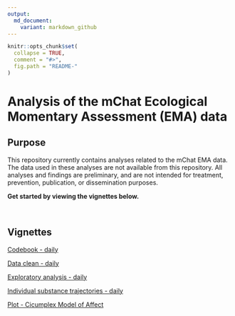 ```yaml
---
output:
  md_document:
    variant: markdown_github
---
```


<!-- README.md is generated from README.Rmd. Please edit that file -->

```r
knitr::opts_chunk$set(
  collapse = TRUE,
  comment = "#>",
  fig.path = "README-"
)
```

# Analysis of the mChat Ecological Momentary Assessment (EMA) data

## Purpose

This repository currently contains analyses related to the mChat EMA data. The data used in these analyses are not available from this repository. All analyses and findings are preliminary, and are not intended for treatment, prevention, publication, or dissemination purposes.

**Get started by viewing the vignettes below.**   

&nbsp;

## Vignettes

[Codebook - daily](https://rawgit.com/mbcann01/mChatEMA/master/vignettes/codebook_daily.html)

[Data clean - daily](https://rawgit.com/mbcann01/mChatEMA/master/vignettes/data_clean_daily.html)

[Exploratory analysis - daily](https://rawgit.com/mbcann01/mChatEMA/master/vignettes/exploratory_analysis_daily.html)

[Individual substance trajectories -  daily](https://rawgit.com/mbcann01/mChatEMA/master/vignettes/lagged_mood_daily.html)

[Plot - Cicumplex Model of Affect](https://rawgit.com/mbcann01/mChatEMA/master/vignettes/plot_circumplex_model_of_affect.html)
